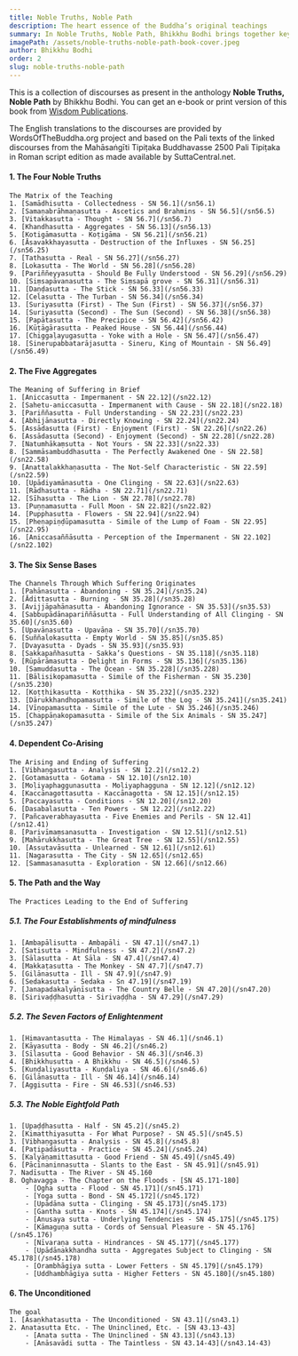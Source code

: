 ```yaml
---
title: Noble Truths, Noble Path
description: The heart essence of the Buddha’s original teachings
summary: In Noble Truths, Noble Path, Bhikkhu Bodhi brings together key suttas from the Saṃyutta Nikāya that illuminate the essence of the Buddha’s teaching - the Four Noble Truths and the Noble Eightfold Path. Through these discourses, readers see how suffering arises, why it persists, and how it can be ended, culminating in Nibbāna. Each chapter, introduced by Ven. Bodhi, follows the structure of the Four Noble Truths, offering a clear roadmap to understand and overcome the human predicament. The book emphasizes the universal relevance of the Buddha’s radical insights and guides us toward liberation from the cycle of rebirth, making it an invaluable resource for anyone seeking a concise yet profound overview of Early Buddhism.
imagePath: /assets/noble-truths-noble-path-book-cover.jpeg
author: Bhikkhu Bodhi
order: 2
slug: noble-truths-noble-path
---
```



<BookCard slug="noble-truths-noble-path" />

This is a collection of discourses as present in the anthology **Noble Truths, Noble Path** by Bhikkhu Bodhi. You can get an e-book or print version of this book from [Wisdom Publications](https://wisdomexperience.org/product/noble-truths-noble-path).

The English translations to the discourses are provided by WordsOfTheBuddha.org project and based on the Pali texts of the linked discourses from the Mahāsaṅgīti Tipiṭaka Buddhavasse 2500 Pali Tipiṭaka in Roman script edition as made available by SuttaCentral.net.


#### 1. The Four Noble Truths
    The Matrix of the Teaching
    1. [Samādhisutta - Collectedness - SN 56.1](/sn56.1)
    2. [Samaṇabrāhmaṇasutta - Ascetics and Brahmins - SN 56.5](/sn56.5)
    3. [Vitakkasutta - Thought - SN 56.7](/sn56.7)
    4. [Khandhasutta - Aggregates - SN 56.13](/sn56.13)
    5. [Kotigāmasutta - Koṭigāma - SN 56.21](/sn56.21)
    6. [Āsavakkhayasutta - Destruction of the Influxes - SN 56.25](/sn56.25)
    7. [Tathasutta - Real - SN 56.27](/sn56.27)
    8. [Lokasutta - The World - SN 56.28](/sn56.28)
    9. [Pariññeyyasutta - Should Be Fully Understood - SN 56.29](/sn56.29)
    10. [Siṃsapāvanasutta - The Siṃsapā grove - SN 56.31](/sn56.31)
    11. [Daṇḍasutta - The Stick - SN 56.33](/sn56.33)
    12. [Celasutta - The Turban - SN 56.34](/sn56.34)
    13. [Suriyasutta (First) - The Sun (First) - SN 56.37](/sn56.37)
    14. [Suriyasutta (Second) - The Sun (Second) - SN 56.38](/sn56.38)
    15. [Papātasutta - The Precipice - SN 56.42](/sn56.42)
    16. [Kūṭāgārasutta - Peaked House - SN 56.44](/sn56.44)
    17. [Chiggaḷayugasutta - Yoke with a Hole - SN 56.47](/sn56.47)
    18. [Sinerupabbatarājasutta - Sineru, King of Mountain - SN 56.49](/sn56.49)

#### 2. The Five Aggregates
    The Meaning of Suffering in Brief
    1. [Aniccasutta - Impermanent - SN 22.12](/sn22.12)
    2. [Sahetu-aniccasutta - Impermanent with Cause - SN 22.18](/sn22.18)
    3. [Pariññasutta - Full Understanding - SN 22.23](/sn22.23)
    4. [Abhijānasutta - Directly Knowing - SN 22.24](/sn22.24)
    5. [Assādasutta (First) - Enjoyment (First) - SN 22.26](/sn22.26)
    6. [Assādasutta (Second) - Enjoyment (Second) - SN 22.28](/sn22.28)
    7. [Natumhākaṃsutta - Not Yours - SN 22.33](/sn22.33)
    8. [Sammāsambuddhasutta - The Perfectly Awakened One - SN 22.58](/sn22.58)
    9. [Anattalakkhaṇasutta - The Not-Self Characteristic - SN 22.59](/sn22.59)
    10. [Upādiyamānasutta - One Clinging - SN 22.63](/sn22.63)
    11. [Rādhasutta - Rādha - SN 22.71](/sn22.71)
    12. [Sīhasutta - The Lion - SN 22.78](/sn22.78)
    13. [Puṇṇamasutta - Full Moon - SN 22.82](/sn22.82)
    14. [Pupphasutta - Flowers - SN 22.94](/sn22.94)
    15. [Pheṇapiṇḍūpamasutta - Simile of the Lump of Foam - SN 22.95](/sn22.95)
    16. [Aniccasaññāsutta - Perception of the Impermanent - SN 22.102](/sn22.102)

#### 3. The Six Sense Bases
    The Channels Through Which Suffering Originates
    1. [Pahānasutta - Abandoning - SN 35.24](/sn35.24)
    2. [Ādittasutta - Burning - SN 35.28](/sn35.28)
    3. [Avijjāpahānasutta - Abandoning Ignorance - SN 35.53](/sn35.53)
    4. [Sabbupādānapariññāsutta - Full Understanding of All Clinging - SN 35.60](/sn35.60)
    5. [Upavāṇasutta - Upavāṇa - SN 35.70](/sn35.70)
    6. [Suññalokasutta - Empty World - SN 35.85](/sn35.85)
    7. [Dvayasutta - Dyads - SN 35.93](/sn35.93)
    8. [Sakkapañhasutta - Sakka’s Questions - SN 35.118](/sn35.118)
    9. [Rūpārāmasutta - Delight in Forms - SN 35.136](/sn35.136)
    10. [Samuddasutta - The Ocean - SN 35.228](/sn35.228)
    11. [Bālisikopamasutta - Simile of the Fisherman - SN 35.230](/sn35.230)
    12. [Koṭṭhikasutta - Koṭṭhika - SN 35.232](/sn35.232)
    13. [Dārukkhandhopamasutta - Simile of the Log - SN 35.241](/sn35.241)
    14. [Vīṇopamasutta - Simile of the Lute - SN 35.246](/sn35.246)
    15. [Chappāṇakopamasutta - Simile of the Six Animals - SN 35.247](/sn35.247)

#### 4. Dependent Co-Arising
    The Arising and Ending of Suffering
    1. [Vibhaṇgasutta - Analysis - SN 12.2](/sn12.2)
    2. [Gotamasutta - Gotama - SN 12.10](/sn12.10)
    3. [Moḷiyaphaggunasutta - Moḷiyaphagguna - SN 12.12](/sn12.12)
    4. [Kaccānagottasutta - Kaccānagotta - SN 12.15](/sn12.15)
    5. [Paccayasutta - Conditions - SN 12.20](/sn12.20)
    6. [Dasabalasutta - Ten Powers - SN 12.22](/sn12.22)
    7. [Pañcaverabhayasutta - Five Enemies and Perils - SN 12.41](/sn12.41)
    8. [Parivīmaṃsanasutta - Investigation - SN 12.51](/sn12.51)
    9. [Mahārukkhasutta - The Great Tree - SN 12.55](/sn12.55)
    10. [Assutavāsutta - Unlearned - SN 12.61](/sn12.61)
    11. [Nagarasutta - The City - SN 12.65](/sn12.65)
    12. [Sammasanasutta - Exploration - SN 12.66](/sn12.66)

#### 5. The Path and the Way
    
    The Practices Leading to the End of Suffering

##### 5.1. The Four Establishments of mindfulness
    1. [Ambapālisutta - Ambapāli - SN 47.1](/sn47.1)
    2. [Satisutta - Mindfulness - SN 47.2](/sn47.2)
    3. [Sālasutta - At Sāla - SN 47.4](/sn47.4)
    4. [Makkaṭasutta - The Monkey - SN 47.7](/sn47.7)
    5. [Gilānasutta - Ill - SN 47.9](/sn47.9)
    6. [Sedakasutta - Sedaka - Sn 47.19](/sn47.19)
    7. [Janapadakalyāṇīsutta - The Country Belle - SN 47.20](/sn47.20)
    8. [Sirivaḍḍhasutta - Sirivaḍḍha - SN 47.29](/sn47.29)

##### 5.2. The Seven Factors of Enlightenment
    1. [Himavantasutta - The Himalayas - SN 46.1](/sn46.1)
    2. [Kāyasutta - Body - SN 46.2](/sn46.2)
    3. [Sīlasutta - Good Behavior - SN 46.3](/sn46.3)
    4. [Bhikkhusutta - A Bhikkhu - SN 46.5](/sn46.5)
    5. [Kuṇḍaliyasutta - Kuṇḍaliya - SN 46.6](/sn46.6)
    6. [Gilānasutta - Ill - SN 46.14](/sn46.14)
    7. [Aggisutta - Fire - SN 46.53](/sn46.53)

##### 5.3. The Noble Eightfold Path
    1. [Upaḍḍhasutta - Half - SN 45.2](/sn45.2)
    2. [Kimatthiyasutta - For What Purpose? - SN 45.5](/sn45.5)
    3. [Vibhaṇgasutta - Analysis - SN 45.8](/sn45.8)
    4. [Paṭipadāsutta - Practice - SN 45.24](/sn45.24)
    5. [Kalyāṇamittasutta - Good Friend - SN 45.49](/sn45.49)
    6. [Pācīnaninnasutta - Slants to the East - SN 45.91](/sn45.91)
    7. Nadīsutta - The River - SN 45.160
    8. Oghavagga - The Chapter on the Floods - [SN 45.171-180]
        - [Ogha sutta - Flood - SN 45.171](/sn45.171)
        - [Yoga sutta - Bond - SN 45.172](/sn45.172)
        - [Upādāna sutta - Clinging - SN 45.173](/sn45.173)
        - [Gantha sutta - Knots - SN 45.174](/sn45.174)
        - [Anusaya sutta - Underlying Tendencies - SN 45.175](/sn45.175)
        - [Kāmaguṇa sutta - Cords of Sensual Pleasure - SN 45.176](/sn45.176)
        - [Nīvaraṇa sutta - Hindrances - SN 45.177](/sn45.177)
        - [Upādānakkhandha sutta - Aggregates Subject to Clinging - SN 45.178](/sn45.178)
        - [Orambhāgiya sutta - Lower Fetters - SN 45.179](/sn45.179)
        - [Uddhambhāgiya sutta - Higher Fetters - SN 45.180](/sn45.180)

#### 6. The Unconditioned
    The goal
    1. [Asaṇkhatasutta - The Unconditioned - SN 43.1](/sn43.1)
    2. Anatasutta Etc. - The Uninclined, Etc. - [SN 43.13-43]
        - [Anata sutta - The Uninclined - SN 43.13](/sn43.13)
        - [Anāsavādi sutta - The Taintless - SN 43.14-43](/sn43.14-43)
